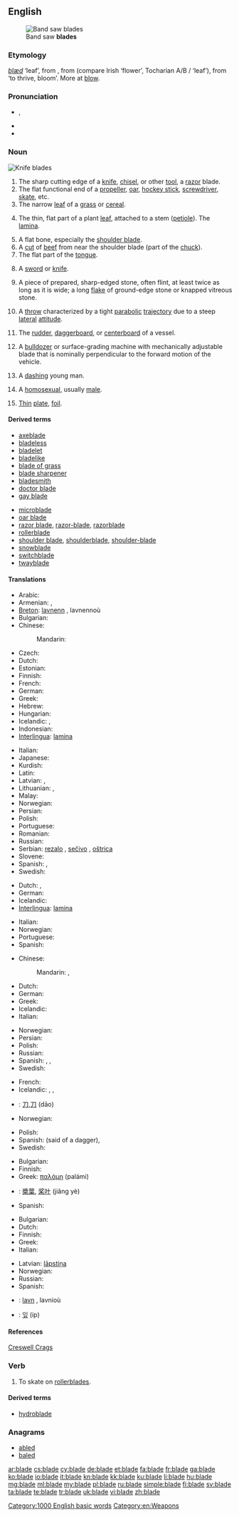 {{wikipedia|dab=blade (disambiguation)|blade}}
{{also|Blade}}
==English==
[[Image:Band saw blades.jpg|thumb|Band saw '''blades''']]

===Etymology===
{{etyl|ang}} ''[[blæd]]'' ‘leaf’, from {{proto|Germanic|bladan}}, from {{proto|Indo-European|bʰlh̥₃oto}} (compare Irish {{term|bláth|lang=ga}} ‘flower’,  Tocharian A/B {{term|pält|lang=xto}}/{{term|pilta|lang=txb}} ‘leaf’), from {{proto|Indo-European|title=|bʰleh₃-|lang=en}} ‘to thrive, bloom’. More at [[blow#Etymology_3|blow]].

===Pronunciation===
* {{IPA|/bleɪd/}}, {{SAMPA|/bleId/}}
* {{audio|en-us-blade.ogg|Audio (US)}}
* {{rhymes|eɪd}}

===Noun===
{{wikipedia}}
[[Image:blade.agr.jpg|thumb|Knife '''blades''']]
{{en-noun}}

# The sharp cutting edge of a [[knife]], [[chisel]], or other [[tool]], a [[razor]] blade.
# The flat functional end of a [[propeller]], [[oar]], [[hockey stick]], [[screwdriver]], [[skate]], etc.
# The narrow [[leaf]] of a [[grass]] or [[cereal]].
# {{botany}} The thin, flat part of a plant [[leaf]], attached to a stem ([[petiole]]).  The [[lamina]].
# A flat bone, especially the [[shoulder blade]].
# A [[cut]] of [[beef]] from near the shoulder blade (part of the [[chuck]]).
# The flat part of the [[tongue]].
# {{poetic}} A [[sword]] or [[knife]].
# {{archaeology}} A piece of prepared, sharp-edged stone, often flint, at least twice as long as it is wide; a long [[flake]] of ground-edge stone or knapped vitreous stone.
# {{context|[[ultimate frisbee]]}} A [[throw]] characterized by a tight [[parabolic]] [[trajectory]] due to a steep [[lateral]] [[attitude]].
# {{context|sailing}} The [[rudder]], [[daggerboard]], or [[centerboard]] of a vessel.
# A [[bulldozer]] or surface-grading machine with mechanically adjustable blade that is nominally perpendicular to the forward motion of the vehicle.
# {{dated}} A [[dashing]] young man.
# {{slang|chiefly|US}} A [[homosexual]], usually [[male]].
# [[thin|Thin]] [[plate]], [[foil]].

====Derived terms====
{{rel-top3|terms derived from blade (noun)}}
* [[axeblade]]
* [[bladeless]]
* [[bladelet]]
* [[bladelike]]
* [[blade of grass]]
* [[blade sharpener]]
* [[bladesmith]]
* [[doctor blade]]
* [[gay blade]]
{{rel-mid3}}
* [[microblade]]
* [[oar blade]]
* [[razor blade]], [[razor-blade]], [[razorblade]]
* [[rollerblade]]
* [[shoulder blade]], [[shoulderblade]], [[shoulder-blade]]
* [[snowblade]]
* [[switchblade]]
* [[twayblade]]
{{rel-bottom}}

====Translations====
{{trans-top|sharp-edged or pointed working end of a tool or utensil}}
* Arabic: {{t|ar|شفرة|f|tr=šáfra|sc=Arab}}
* Armenian: {{t|hy|սայր|tr=sayr}},  {{t+|hy|բերան|tr=beran}}
* [[Breton]]: [[lavnenn]] {{f}}, lavnennoù {{p}}
* Bulgarian: {{t|bg|острие|n}}
* Chinese:
*: Mandarin: {{t|zh|刀片|tr=dāopiàn|sc=Hani}}
* Czech: {{t+|cs|čepel|f}}
* Dutch: {{t+|nl|blad|n}}
* Estonian: {{t|et|tera}}
* Finnish: {{t+|fi|terä}}
* French: {{t+|fr|lame|f}}
* German: {{t+|de|Klinge|f}}
* Greek: {{t+|el|λεπίδα|f}}
* Hebrew: {{t|he|להב|m|tr=lahav|sc=Hebr}}
* Hungarian: {{t|hu|penge}}
* Icelandic: {{t+|is|blað|n}}, {{t+|is|egg|f}}
* Indonesian: {{t|id|bilah|xs=Indonesian}}
* [[Interlingua]]: [[lamina]]
{{trans-mid}}
* Italian: {{t+|it|lama|f}}
* Japanese: {{t|ja|刃|tr=[[は]], ha|sc=Jpan}}
* Kurdish: {{ku-Arab|[[ده‌م]]}}
* Latin: {{t|la|lamina|f}}
* Latvian: {{t-|lv|asmens|m|xs=Latvian}}, {{qualifier|knife}} {{t|lv|ģelzis|m}}
* Lithuanian: {{t|lt|ašmenys|m|p}}, {{t|lt|geležtė|f}}
* Malay: {{t|ms|bilah}}
* Norwegian: {{t+|no|blad|n}}
* Persian: {{t|fa|تیغ|tr=tiğ|sc=fa-Arab}}
* Polish: {{t+|pl|ostrze|n}}
* Portuguese: {{t+|pt|lâmina|f}}
* Romanian: {{t+|ro|lamă|f}}
* Russian: {{t+|ru|лезвие|n|tr=lézvije}}
* Serbian: [[rezalo]] {{n}}, [[sečivo]] {{n}}, [[oštrica]] {{f}}
* Slovene: {{t+|sl|rezilo|n}}
* Spanish: {{t+|es|cuchilla|f}}, {{t+|es|hoja|f}}
* Swedish: {{t+|sv|blad|n}}
{{trans-bottom}}

{{trans-top|thin plate, foil}}
* Dutch: {{t-|nl|folie|m}}, {{t+|nl|plaat|f}}
* German: {{t+|de|Blatt|n}}
* Icelandic: {{t+|is|egg|f}}
* [[Interlingua]]: [[lamina]]
{{trans-mid}}
* Italian: {{t+|it|lamina|f}}
* Norwegian: {{t+|no|blad|n}}
* Portuguese: {{t+|pt|lâmina|f}}
* Spanish: {{t+|es|lámina|f}}
{{trans-bottom}}

{{trans-top|The flat part of a leaf or petal}}
* Chinese:
*: Mandarin: {{t|zh|葉片|sc=Hani}}, {{t|zh|叶片|tr=yèpiàn|sc=Hani}}
* Dutch: {{t+|nl|blad|n}}
* German: {{t+|de|Klinge|f}}
* Greek: {{t+|el|φύλλο|n}}
* Icelandic: {{t+|is|blað|n}}
* Italian: {{t+|it|filo|m}}
{{trans-mid}}
* Norwegian: {{t+|no|blad|n}}
* Persian: {{t|fa|تیغ|tr=tiğ|sc=fa-Arab}}
* Polish: {{t|pl|źdźbło|n}}
* Russian: {{t+|ru|лист|m|tr=list}}
* Spanish: {{t+|es|hoja|f}}, {{t+|es|lámina|f}}, {{t+|es|limbo|m}}
* Swedish: {{t+|sv|blad|n}}
{{trans-bottom}}

{{trans-top|slang term for a weapon such as a dagger}}
* French: {{t+|fr|lame|f}}
* Icelandic: {{t+|is|blað|n}}, {{t+|is|egg|f}}, {{t+|is|sverð|n}}
* {{ttbc|zh}}: [[刀]],[[刀]] (dāo)
* Norwegian: {{t+|no|blad|n}}
{{trans-mid}}
* Polish: {{t+|pl|ostrze|n}}
* Spanish: {{t+|es|cuchillo|m}} (said of a dagger), {{t+|es|espada|f}}
* Swedish: {{t+|sv|blad|n}}
{{trans-bottom}}

{{trans-top|flat outer part of an oar}}
* Bulgarian: {{t+|bg|перо|n}}
* Finnish: {{t+|fi|lapa}}
* Greek: [[παλάμη]] {{f}} (palámi)
{{trans-mid}}
* {{ttbc|zh}}: [[槳葉]], [[桨叶]] (jiǎng yè)
* Spanish: {{t+|es|pala|f}}
{{trans-bottom}}

{{trans-top|part of a propeller}}
* Bulgarian: {{t|bg|лопатка|f}}
* Dutch: {{t+|nl|blad|n}}
* Finnish: {{t+|fi|lapa}}
* Greek: {{t+|el|πτερύγιο|n}}
* Italian: {{t+|it|pala|f}}
{{trans-mid}}
* Latvian: [[lāpstiņa]] {{f}}
* Norwegian: {{t+|no|blad|n}}
* Russian: {{t|ru|лопасть|f|tr=lópast’|sc=Cyrl}}
* Spanish: {{t-|es|aleta|f}}
{{trans-bottom}}

{{checktrans-top}}
* {{ttbc|br}}: [[lavn]] {{m}}, lavnioù {{p}}
* {{ttbc|ko}}: [[잎]] (ip)
{{trans-bottom}}

====References====
{{archaeology}} [http://www.creswell-crags.org.uk/Books_and_links/Glossary.htm#B Creswell Crags]

===Verb===
{{en-verb|blades|blading|bladed}}

# {{informal}} To skate on [[rollerblade]]s.

====Derived terms====
* [[hydroblade]]

===Anagrams===
* [[abled#English|abled]]
* [[baled#English|baled]]

[[Category:1000 English basic words]]
[[Category:en:Weapons]]

[[ar:blade]]
[[cs:blade]]
[[cy:blade]]
[[de:blade]]
[[et:blade]]
[[fa:blade]]
[[fr:blade]]
[[ga:blade]]
[[ko:blade]]
[[io:blade]]
[[it:blade]]
[[kn:blade]]
[[kk:blade]]
[[ku:blade]]
[[li:blade]]
[[hu:blade]]
[[mg:blade]]
[[ml:blade]]
[[my:blade]]
[[pl:blade]]
[[ru:blade]]
[[simple:blade]]
[[fi:blade]]
[[sv:blade]]
[[ta:blade]]
[[te:blade]]
[[tr:blade]]
[[uk:blade]]
[[vi:blade]]
[[zh:blade]]